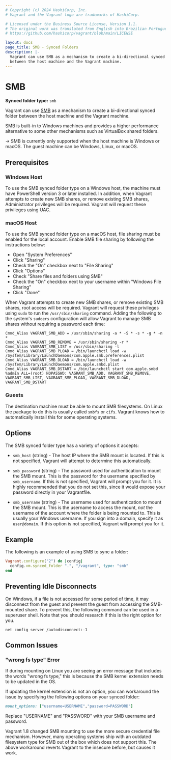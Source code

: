 ```yaml
---
# Copyright (c) 2024 HashiCorp, Inc.
# Vagrant and the Vagrant logo are trademarks of HashiCorp.

# Licensed under the Business Source License, Version 1.1.
# The original work was translated from English into Brazilian Portuguese.
# https://github.com/hashicorp/vagrant/blob/main/LICENSE

layout: docs
page_title: SMB - Synced Folders
description: |-
  Vagrant can use SMB as a mechanism to create a bi-directional synced folder
  between the host machine and the Vagrant machine.
---
```


# SMB

**Synced folder type:** `smb`

Vagrant can use [SMB](https://en.wikipedia.org/wiki/Server_Message_Block)
as a mechanism to create a bi-directional synced folder between the host
machine and the Vagrant machine.

SMB is built-in to Windows machines and provides a higher performance
alternative to some other mechanisms such as VirtualBox shared folders.

-> SMB is currently only supported when the host machine is Windows or
macOS. The guest machine can be Windows, Linux, or macOS.

## Prerequisites

### Windows Host

To use the SMB synced folder type on a Windows host, the machine must have
PowerShell version 3 or later installed. In addition, when Vagrant attempts
to create new SMB shares, or remove existing SMB shares, Administrator
privileges will be required. Vagrant will request these privileges using UAC.

### macOS Host

To use the SMB synced folder type on a macOS host, file sharing must be enabled
for the local account. Enable SMB file sharing by following the instructions
below:

- Open "System Preferences"
- Click "Sharing"
- Check the "On" checkbox next to "File Sharing"
- Click "Options"
- Check "Share files and folders using SMB"
- Check the "On" checkbox next to your username within "Windows File Sharing"
- Click "Done"

When Vagrant attempts to create new SMB shares, or remove existing SMB shares,
root access will be required. Vagrant will request these privileges using
`sudo` to run the `/usr/sbin/sharing` command. Adding the following to
the system's `sudoers` configuration will allow Vagrant to manage SMB shares
without requiring a password each time:

```
Cmnd_Alias VAGRANT_SMB_ADD = /usr/sbin/sharing -a * -S * -s * -g * -n *
Cmnd_Alias VAGRANT_SMB_REMOVE = /usr/sbin/sharing -r *
Cmnd_Alias VAGRANT_SMB_LIST = /usr/sbin/sharing -l
Cmnd_Alias VAGRANT_SMB_PLOAD = /bin/launchctl load -w /System/Library/LaunchDaemons/com.apple.smb.preferences.plist
Cmnd_Alias VAGRANT_SMB_DLOAD = /bin/launchctl load -w /System/Library/LaunchDaemons/com.apple.smbd.plist
Cmnd_Alias VAGRANT_SMB_DSTART = /bin/launchctl start com.apple.smbd
%admin ALL=(root) NOPASSWD: VAGRANT_SMB_ADD, VAGRANT_SMB_REMOVE, VAGRANT_SMB_LIST, VAGRANT_SMB_PLOAD, VAGRANT_SMB_DLOAD, VAGRANT_SMB_DSTART
```

### Guests

The destination machine must be able to mount SMB filesystems. On Linux
the package to do this is usually called `smbfs` or `cifs`. Vagrant knows
how to automatically install this for some operating systems.

## Options

The SMB synced folder type has a variety of options it accepts:

- `smb_host` (string) - The host IP where the SMB mount is located. If this
  is not specified, Vagrant will attempt to determine this automatically.

- `smb_password` (string) - The password used for authentication to mount
  the SMB mount. This is the password for the username specified by
  `smb_username`. If this is not specified, Vagrant will prompt you for it.
  It is highly recommended that you do not set this, since it would expose
  your password directly in your Vagrantfile.

- `smb_username` (string) - The username used for authentication to mount
  the SMB mount. This is the username to access the mount, _not_ the username
  of the account where the folder is being mounted to. This is usually your
  Windows username. If you sign into a domain, specify it as `user@domain`.
  If this option is not specified, Vagrant will prompt you for it.

## Example

The following is an example of using SMB to sync a folder:

```ruby
Vagrant.configure("2") do |config|
  config.vm.synced_folder ".", "/vagrant", type: "smb"
end
```

## Preventing Idle Disconnects

On Windows, if a file is not accessed for some period of time, it may
disconnect from the guest and prevent the guest from accessing the SMB-mounted
share. To prevent this, the following command can be used in a superuser
shell. Note that you should research if this is the right option for you.

```
net config server /autodisconnect:-1
```

## Common Issues

### "wrong fs type" Error

If during mounting on Linux you are seeing an error message that includes
the words "wrong fs type," this is because the SMB kernel extension needs to
be updated in the OS.

If updating the kernel extension is not an option, you can workaround the
issue by specifying the following options on your synced folder:

```ruby
mount_options: ["username=USERNAME","password=PASSWORD"]
```

Replace "USERNAME" and "PASSWORD" with your SMB username and password.

Vagrant 1.8 changed SMB mounting to use the more secure credential file
mechanism. However, many operating systems ship with an outdated filesystem
type for SMB out of the box which does not support this. The above workaround
reverts Vagrant to the insecure before, but causes it work.
